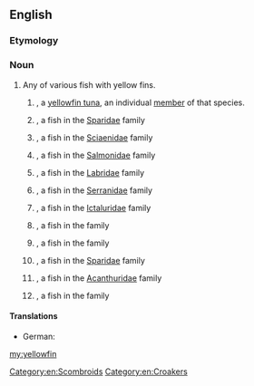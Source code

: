 ==English==
{{rfi}}
{{wikipedia}}
{{wikispecies}}
===Etymology===
{{compound|yellow|fin|lang=en}}

===Noun===
{{en-noun|yellowfin|yellowfins}}

# Any of various fish with yellow fins.
## {{context|countable|lang=en}} {{taxlink|Thunnus albacares|species|noshow=1}}, a [[yellowfin tuna]], an individual [[member]] of that species.
## {{vern|yellowfin bream|pedia=1}}, a fish in the [[Sparidae]] family
## {{vern|yellowfin croaker|pedia=1}}, a fish in the [[Sciaenidae]] family
## {{vern|yellowfin cutthroat trout|pedia=1}}, a fish in the [[Salmonidae]] family
## {{vern|yellow fin fairy wrasse|pedia=1}}, a fish in the [[Labridae]] family
## {{vern|yellowfin grouper|pedia=1}}, a fish in the [[Serranidae]] family
## {{vern|yellowfin madtom|pedia=1}}, a fish in the [[Ictaluridae]] family
## {{vern|yellow-fin perchlet|pedia=1}}, a fish in the ''{{taxlink|Ambassidae|family|noshow=1}}'' family
## {{vern|yellowfin pike|pedia=1}}, a fish in the ''{{taxlink|Dinolestidae|family|noshow=1}}'' family
## {{vern|yellowfin seabream|pedia=1}}, a fish in the [[Sparidae]] family
## {{vern|yellowfin surgeon|pedia=1}}, a fish in the [[Acanthuridae]] family
## {{vern|yellowfin whiting|pedia=1}}, a fish in the ''{{taxlink|Sillaginidae|family|noshow=1}}'' family

====Translations====
{{trans-top|any fish with a yellow fin}}
{{trans-mid}}
{{trans-bottom}}
{{trans-top|A yellowfin tuna, an individual member of that species}}
* German: {{t-check|de|Gelbflossenthunfisch|m}}
{{trans-mid}}
{{trans-bottom}}

[[Category:en:Scombroids]]
[[Category:en:Croakers]]

[[my:yellowfin]]